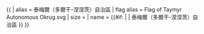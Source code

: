 {{ {{{1<noinclude>|country showdata</noinclude>}}}
| alias = 泰梅爾（多爾干-涅涅茨）自治區
| flag alias = Flag of Taymyr Autonomous Okrug.svg
| size = {{{size|}}}
| name = {{#if: {{{name|}}} | {{{name|}}} | 泰梅爾（多爾干-涅涅茨）自治區 }}
}}